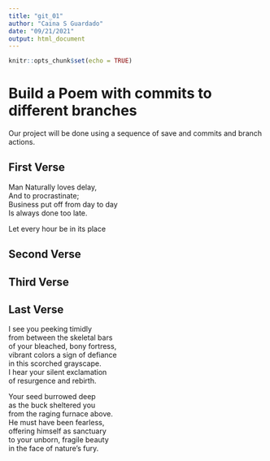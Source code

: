 ```yaml
---
title: "git_01"
author: "Caina S Guardado"
date: "09/21/2021"
output: html_document
---
```


```r
knitr::opts_chunk$set(echo = TRUE)
```
# Build a Poem with commits to different branches
Our project will be done using a sequence of save and commits and branch actions.
<!-- Do not modify or change any text in "!--" bracketed areas such as this --- these are instructions to
you, if you change any of this the git program will notice it and compromise your git merging strategy !-->

## First Verse 
<!--Put the first five lines of a poem by Lewis Carrol in this section!-->

Man Naturally loves delay,    
And to procrastinate;    
Business put off from day to day    
Is always done too late.    

Let every hour be in its place    

## Second Verse
<!--Put the first five lines of a poem by Robert Frost here!-->


## Third Verse
<!--Put the first two verses of The Walrus and the Carpenter here!-->

## Last Verse
<!--Put a short poem of your choice 8-20 lines,here!-->

I see you peeking timidly    
from between the skeletal bars    
of your bleached, bony fortress,    
vibrant colors a sign of defiance    
in this scorched grayscape.    
I hear your silent exclamation     
of resurgence and rebirth.  

Your seed burrowed deep    
as the buck sheltered you    
from the raging furnace above.    
He must have been fearless,    
offering himself as sanctuary     
to your unborn, fragile beauty    
in the face of nature’s fury.    
